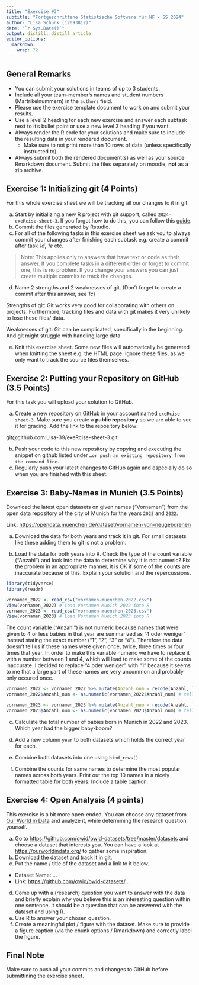 ```yaml
---
title: "Exercise #3"
subtitle: "Fortgeschrittene Statistische Software für NF - SS 2024"
author: "Lisa Schunk (12093812)"
date: "`r Sys.Date()`"
output: distill::distill_article
editor_options: 
  markdown: 
    wrap: 72
---
```


## General Remarks

-   You can submit your solutions in teams of up to 3 students.
-   Include all your team-member's names and student numbers
    (Martrikelnummern) in the `authors` field.
-   Please use the exercise template document to work on and submit your
    results.
-   Use a level 2 heading for each new exercise and answer each subtask
    next to it's bullet point or use a new level 3 heading if you want.
-   Always render the R code for your solutions and make sure to include
    the resulting data in your rendered document.
    -   Make sure to not print more than 10 rows of data (unless
        specifically instructed to).
-   Always submit both the rendered document(s) as well as your source
    Rmarkdown document. Submit the files separately on moodle, **not**
    as a zip archive.

## Exercise 1: Initializing git (4 Points)

For this whole exercise sheet we will be tracking all our changes to it
in git.

a)  Start by initializing a new R project with git support, called
    `2024-exeRcise-sheet-3`. If you forgot how to do this, you can
    follow this
    [guide](https://malikaihle.github.io/Introduction-RStudio-Git-GitHub/rstudio_project.html).
b)  Commit the files generated by Rstudio.
c)  For all of the following tasks in this exercise sheet we ask you to
    always commit your changes after finishing each subtask e.g. create
    a commit after task *1d*, *1e* etc.

> Note: This applies only to answers that have text or code as their
> answer. If you complete tasks in a different order or forget to commit
> one, this is no problem. If you change your answers you can just
> create multiple commits to track the changes.

d)  Name 2 strengths and 2 weaknesses of git. (Don't forget to create a
    commit after this answer, see *1c*)

Strengths of git: Git works very good for collaborating with others on
projects. Furthermore, tracking files and data with git makes it very
unlikely to lose these files/ data.

Weaknesses of git: Git can be complicated, specifically in the
beginning. And git might struggle with handling large data.

e)  Knit this exercise sheet. Some new files will automatically be
    generated when knitting the sheet e.g. the HTML page. Ignore these
    files, as we only want to track the source files themselves.

## Exercise 2: Putting your Repository on GitHub (3.5 Points)

For this task you will upload your solution to GitHub.

a)  Create a new repository on GitHub in your account named
    `exeRcise-sheet-3`. Make sure you create a **public repository** so
    we are able to see it for grading. Add the link to the repository
    below:

git\@github.com:Lisa-39/exeRcise-sheet-3.git

b)  Push your code to this new repository by copying and executing the
    snippet on github listed under
    `…or push an existing repository from the command line`.
c)  Regularly push your latest changes to GitHub again and especially do
    so when you are finished with this sheet.

## Exercise 3: Baby-Names in Munich (3.5 Points)

Download the latest open datasets on given names ("Vornamen") from the
open data repository of the city of Munich for the years `2023` and
`2022`.

Link: <https://opendata.muenchen.de/dataset/vornamen-von-neugeborenen>

a)  Download the data for both years and track it in git. For small
    datasets like these adding them to git is not a problem.

b)  Load the data for both years into R. Check the type of the count
    variable ("Anzahl") and look into the data to determine why it is
    not numeric? Fix the problem in an appropriate manner, it is OK if
    some of the counts are inaccurate because of this. Explain your
    solution and the repercussions.

```r
library(tidyverse)
library(readr)

vornamen_2022 <- read_csv("vornamen-muenchen-2022.csv")
View(vornamen_2022) # Load Vornamen Munich 2022 into R
vornamen_2023 <- read_csv("vornamen-muenchen-2023.csv")
View(vornamen_2023) # Load Vornamen Munich 2023 into R
```

The count variable ("Anzahl") is not numeric because names that were
given to 4 or less babies in that year are summarized as "4 oder
weniger" instead stating the exact number ("1", "2", "3" or "4").
Therefore the data doesn't tell us if these names were given once,
twice, three times or four times that year. In order to make this
variable numeric we have to replace it with a number between 1 and 4,
which will lead to make some of the counts inaccurate. I decided to
replace "4 oder weniger" with "1" because it seems to me that a large
part of these names are very uncommon and probably only occured once.

```r
vornamen_2022 <- vornamen_2022 %>% mutate(Anzahl_num = recode(Anzahl, `4 oder weniger` = "1")) # recode "4 oder weniger" as "1"
vornamen_2022$Anzahl_num <- as.numeric(vornamen_2022$Anzahl_num) # tell R that variable Anzahl_num is numeric 

vornamen_2023 <- vornamen_2023 %>% mutate(Anzahl_num = recode(Anzahl, `4 oder weniger` = "1")) # recode "4 oder weniger" as "1"
vornamen_2023$Anzahl_num <- as.numeric(vornamen_2023$Anzahl_num) # tell R that variable Anzahl_num is numeric
```

c)  Calculate the total number of babies born in Munich in 2022
    and 2023. Which year had the bigger baby-boom?

d)  Add a new column `year` to both datasets which holds the correct
    year for each.

e)  Combine both datasets into one using `bind_rows()`.

f)  Combine the counts for same names to determine the most popular
    names across both years. Print out the top 10 names in a nicely
    formatted table for both years. Include a table caption.

## Exercise 4: Open Analysis (4 points)

This exercise is a bit more open-ended. You can choose any dataset from
[Our World in Data](https://ourworldindata.org/) and analyze it, while
determining the research question yourself.

a)  Go to <https://github.com/owid/owid-datasets/tree/master/datasets>
    and choose a dataset that interests you. You can have a look at
    <https://ourworldindata.org/> to gather some inspiration.
b)  Download the dataset and track it in git.
c)  Put the name / title of the dataset and a link to it below.

-   Dataset Name: ...
-   Link: <https://github.com/owid/owid-datasets/>...

d)  Come up with a (research) question you want to answer with the data
    and briefly explain why you believe this is an interesting question
    within one sentence. It should be a question that can be answered
    with the dataset and using R.
e)  Use R to answer your chosen question.
f)  Create a meaningful plot / figure with the dataset. Make sure to
    provide a figure caption (via the chunk options / Rmarkdown) and
    correctly label the figure.

## Final Note

Make sure to push all your commits and changes to GitHub before
submittining the exercise sheet.
